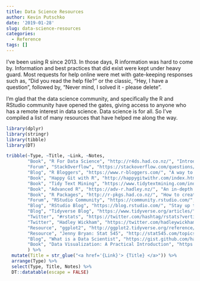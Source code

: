 ```yaml
---
title: Data Science Resources
author: Kevin Putschko
date: '2019-01-28'
slug: data-science-resources
categories:
  - Reference
tags: []
---
```


I've been using R since 2013.  In those days, R information was hard to come by. Information and best practices that did exist were kept under heavy guard.  Most requests for help online were met with gate-keeping responses such as, "Did you read the help file?" or the classic, "Hey, I have a question", followed by, "Never mind, I solved it - please delete".

I'm glad that the data science community, and specifically the R and RStudio community have opened the gates, giving access to anyone who has a remote interest in data science.  Data science is for all.  So I've compiled a list of many resources that have helped me along the way.  

```r
library(dplyr)
library(stringr)
library(tibble)
library(DT)

tribble(~Type, ~Title, ~Link, ~Notes,
        "Book", "R For Data Science", "http://r4ds.had.co.nz/", "Introductory look at R and data science",
        "Forum", "StackOverflow", "https://stackoverflow.com/questions/tagged/r", "A place to seek answers to all of your R questions",
        "Blog", "R Bloggers", "https://www.r-bloggers.com/", "A way to keep up to date on the latest R blog posts from around the web",
        "Book", "Happy Git with R", "http://happygitwithr.com/index.html", "How to get started using GitHub to track the changes of your R scripts",
        "Book", "Tidy Text Mining", "https://www.tidytextmining.com/index.html", "Introductory look at R and text mining",
        "Book", "Advanced R", "https://adv-r.hadley.nz/", "An in-depth look at R",
        "Book", "R Packages", "http://r-pkgs.had.co.nz/", "How to create an R package, so all of your scripts can travel with you",
        "Forum", "RStudio Community", "https://community.rstudio.com/", "A place to discuss R, RStudio, Shiny, and the Tidyverse",
        "Blog", "RStudio Blog", "https://blog.rstudio.com/", "Stay up to date on the latest from RStudio",
        "Blog", "Tidyverse Blog", "https://www.tidyverse.org/articles/", "Stay up to date on the latest from the Tidyverse",
        "Twitter", "#rstats", "https://twitter.com/hashtag/rstats?vertical=default&src=hash", "See what Twitter is saying about R and stats",
        "Twitter", "Hadley Wickham", "https://twitter.com/hadleywickham", "See what Hadley is saying and sharing about R",
        "Resource", "ggplot2", "http://ggplot2.tidyverse.org/reference/", "See how to use ggplot2 to build charts",
        "Resource", "Jenny Bryan: Stat 545", "http://stat545.com/topics.html", "Jenny Bryan walks us through R, stats, and data science",
        "Blog", "What is a Data Scientist", "https://gist.github.com/hadley/820f09ded347c62c2864", "This is a bit old, but a good summary of how anyone can be a data scientist",
        "Book", "Data Visualization: A Practical Introduction", "https://socviz.co/index.html#preface", "An intro to data viz with R"
        ) %>% 
  mutate(Title = str_glue("<a href='{Link}'> {Title} </a>")) %>% 
  arrange(Type) %>% 
  select(Type, Title, Notes) %>% 
  DT::datatable(escape = FALSE)
  

```

